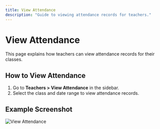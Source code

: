 ```yaml
---
title: View Attendance
description: "Guide to viewing attendance records for teachers."
---
```


# View Attendance

This page explains how teachers can view attendance records for their classes.

## How to View Attendance

1. Go to **Teachers > View Attendance** in the sidebar.
2. Select the class and date range to view attendance records.

## Example Screenshot

![View Attendance](../assets/teachers-view-attendance.png) 